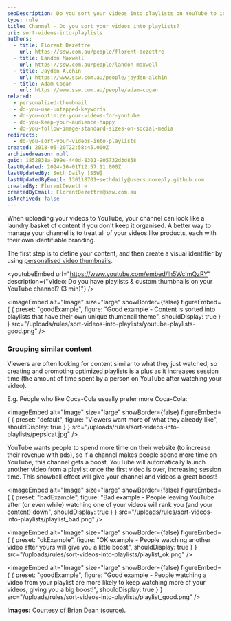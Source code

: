 ```yaml
---
seoDescription: Do you sort your videos into playlists on YouTube to increase session time and boost your channel's performance? Organize your content with personalized thumbnails and optimize your videos for a better user experience.
type: rule
title: Channel - Do you sort your videos into playlists?
uri: sort-videos-into-playlists
authors:
  - title: Florent Dezettre
    url: https://ssw.com.au/people/florent-dezettre
  - title: Landon Maxwell
    url: https://ssw.com.au/people/landon-maxwell
  - title: Jayden Alchin
    url: https://www.ssw.com.au/people/jayden-alchin
  - title: Adam Cogan
    url: https://www.ssw.com.au/people/adam-cogan
related:
  - personalized-thumbnail
  - do-you-use-untapped-keywords
  - do-you-optimize-your-videos-for-youtube
  - do-you-keep-your-audience-happy
  - do-you-follow-image-standard-sizes-on-social-media
redirects:
  - do-you-sort-your-videos-into-playlists
created: 2018-05-20T22:58:45.000Z
archivedreason: null
guid: 1852838a-199e-440d-8301-905732d3d858
lastUpdated: 2024-10-01T12:57:11.000Z
lastUpdatedBy: Seth Daily [SSW]
lastUpdatedByEmail: 130118701+sethdaily@users.noreply.github.com
createdBy: FlorentDezettre
createdByEmail: FlorentDezettre@ssw.com.au
isArchived: false
---
```


When uploading your videos to YouTube, your channel can look like a laundry basket of content if you don't keep it organised. A better way to manage your channel is to treat all of your videos like products, each with their own identifiable branding.

The first step is to define your content, and then create a visual identifier by using [personalised video thumbnails](/video-thumbnails).

<youtubeEmbed url="https://www.youtube.com/embed/lh5WcImQzRY" description={"Video: Do you have playlists & custom thumbnails on your YouTube channel? (3 min)"} />

<imageEmbed
  alt="Image"
  size="large"
  showBorder={false}
  figureEmbed={ {
    preset: "goodExample",
    figure: "Good example - Content is sorted into playlists that have their own unique thumbnail theme",
    shouldDisplay: true
  } }
  src="/uploads/rules/sort-videos-into-playlists/youtube-playlists-good.png"
/>

### Grouping similar content

Viewers are often looking for content similar to what they just watched, so creating and promoting optimized playlists is a plus as it increases session time (the amount of time spent by a person on YouTube after watching your video).

E.g. People who like Coca-Cola usually prefer more Coca-Cola:


<imageEmbed
  alt="Image"
  size="large"
  showBorder={false}
  figureEmbed={ {
    preset: "default",
    figure: "Viewers want more of what they already like",
    shouldDisplay: true
  } }
  src="/uploads/rules/sort-videos-into-playlists/pepsicat.jpg"
/>

YouTube wants people to spend more time on their website (to increase their revenue with ads), so if a channel makes people spend more time on YouTube, this channel gets a boost. YouTube will automatically launch another video from a playlist once the first video is over, increasing session time. This snowball effect will give your channel and videos a great boost!

<imageEmbed
  alt="Image"
  size="large"
  showBorder={false}
  figureEmbed={ {
    preset: "badExample",
    figure: "Bad example - People leaving YouTube after (or even while) watching one of your videos will rank you (and your content) down",
    shouldDisplay: true
  } }
  src="/uploads/rules/sort-videos-into-playlists/playlist_bad.png"
/>

<imageEmbed
  alt="Image"
  size="large"
  showBorder={false}
  figureEmbed={ {
    preset: "okExample",
    figure: "OK example - People watching another video after yours will give you a little boost",
    shouldDisplay: true
  } }
  src="/uploads/rules/sort-videos-into-playlists/playlist_ok.png"
/>

<imageEmbed
  alt="Image"
  size="large"
  showBorder={false}
  figureEmbed={ {
    preset: "goodExample",
    figure: "Good example - People watching a video from your playlist are more likely to keep watching more of your videos, giving you a big boost!",
    shouldDisplay: true
  } }
  src="/uploads/rules/sort-videos-into-playlists/playlist_good.png"
/>

**Images:** Courtesy of Brian Dean ([source](https://backlinko.com/grow-youtube-channel)).
